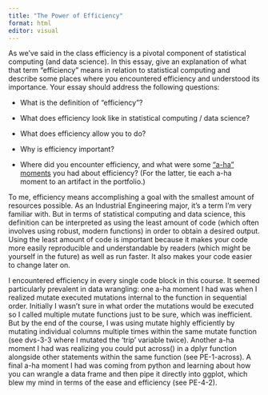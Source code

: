 ```yaml
---
title: "The Power of Efficiency"
format: html
editor: visual
---
```


As we’ve said in the class efficiency is a pivotal component of statistical computing (and data science). In this essay, give an explanation of what that term “efficiency” means in relation to statistical computing and describe some places where you encountered efficiency and understood its importance. Your essay should address the following questions:

-   What is the definition of “efficiency”?

-   What does efficiency look like in statistical computing / data science?

-   What does efficiency allow you to do?

-   Why is efficiency important?

-   Where did you encounter efficiency, and what were some [“a-ha” moments](https://www.merriam-webster.com/dictionary/aha%20moment) you had about efficiency? (For the latter, tie each a-ha moment to an artifact in the portfolio.)

To me, efficiency means accomplishing a goal with the smallest amount of resources possible. As an Industrial Engineering major, it's a term I'm very familiar with. But in terms of statistical computing and data science, this definition can be interpreted as using the least amount of code (which often involves using robust, modern functions) in order to obtain a desired output. Using the least amount of code is important because it makes your code more easily reproducible and understandable by readers (which might be yourself in the future) as well as run faster. It also makes your code easier to change later on.

I encountered efficiency in every single code block in this course. It seemed particularly prevalent in data wrangling: one a-ha moment I had was when I realized mutate executed mutations internal to the function in sequential order. Initially I wasn't sure in what order the mutations would be executed so I called multiple mutate functions just to be sure, which was inefficient. But by the end of the course, I was using mutate highly efficiently by mutating individual columns multiple times within the same mutate function (see dvs-3-3 where I mutated the 'trip' variable twice). Another a-ha moment I had was realizing you could put across() in a dplyr function alongside other statements within the same function (see PE-1-across). A final a-ha moment I had was coming from python and learning about how you can wrangle a data frame and then pipe it directly into ggplot, which blew my mind in terms of the ease and efficiency (see PE-4-2).
